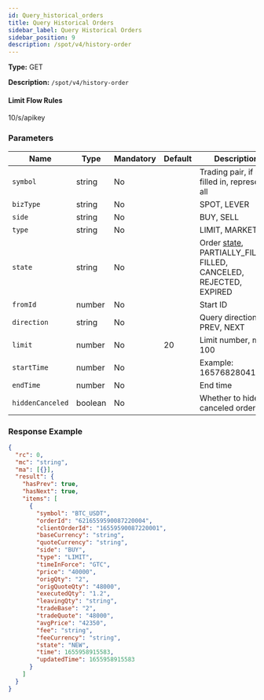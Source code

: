 ```yaml
---
id: Query_historical_orders
title: Query Historical Orders
sidebar_label: Query Historical Orders
sidebar_position: 9
description: /spot/v4/history-order
---
```


**Type:** GET

**Description:** `/spot/v4/history-order`

#### Limit Flow Rules

10/s/apikey

### Parameters

| Name | Type | Mandatory | Default | Description |
| --- | --- | --- | --- | --- |
| `symbol` | string | No |  | Trading pair, if not filled in, represents all |
| `bizType` | string | No |  | SPOT, LEVER |
| `side` | string | No |  | BUY, SELL |
| `type` | string | No |  | LIMIT, MARKET |
| `state` | string | No |  | Order [state](#orderStatus), PARTIALLY_FILLED, FILLED, CANCELED, REJECTED, EXPIRED |
| `fromId` | number | No |  | Start ID |
| `direction` | string | No |  | Query direction: PREV, NEXT |
| `limit` | number | No | 20 | Limit number, max 100 |
| `startTime` | number | No |  | Example: 1657682804112 |
| `endTime` | number | No |  | End time |
| `hiddenCanceled` | boolean | No |  | Whether to hide canceled orders |

### Response Example

```json title="Response"
{
  "rc": 0,
  "mc": "string",
  "ma": [{}],
  "result": {
    "hasPrev": true,
    "hasNext": true,
    "items": [
      {
        "symbol": "BTC_USDT",
        "orderId": "6216559590087220004",
        "clientOrderId": "16559590087220001",
        "baseCurrency": "string",
        "quoteCurrency": "string",
        "side": "BUY",
        "type": "LIMIT",
        "timeInForce": "GTC",
        "price": "40000",
        "origQty": "2",
        "origQuoteQty": "48000",
        "executedQty": "1.2",
        "leavingQty": "string",
        "tradeBase": "2",
        "tradeQuote": "48000",
        "avgPrice": "42350",
        "fee": "string",
        "feeCurrency": "string",
        "state": "NEW",
        "time": 1655958915583,
        "updatedTime": 1655958915583
      }
    ]
  }
}
```
